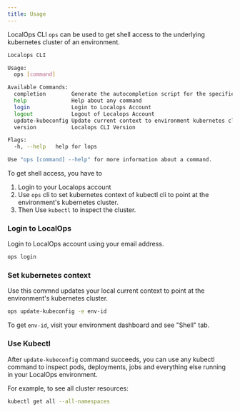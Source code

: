 ```yaml
---
title: Usage
---
```


LocalOps CLI `ops` can be used to get shell access to the underlying kubernetes cluster of an environment.

```sh
Localops CLI

Usage:
  ops [command]

Available Commands:
  completion        Generate the autocompletion script for the specified shell
  help              Help about any command
  login             Login to Localops Account
  logout            Logout of Localops Account
  update-kubeconfig Update current context to environment kubernetes cluster
  version           Localops CLI Version

Flags:
  -h, --help   help for lops

Use "ops [command] --help" for more information about a command.
```

To get shell access, you have to

1. Login to your Localops account
2. Use `ops` cli to set kubernetes context of kubectl cli to point at the environment's kubernetes cluster.
3. Then Use `kubectl` to inspect the cluster.

### Login to LocalOps

Login to LocalOps account using your email address.

```sh
ops login
```

### Set kubernetes context

Use this commnd updates your local current context to point at the environment's kubernetes cluster.

```sh
ops update-kubeconfig -e env-id
```

To get `env-id`, visit your environment dashboard and see "Shell" tab.

### Use Kubectl

After `update-kubeconfig` command succeeds, you can use any kubectl command to inspect pods, deployments, jobs and
everything else running in your LocalOps environment.

For example, to see all cluster resources:

```sh
kubectl get all --all-namespaces
```
